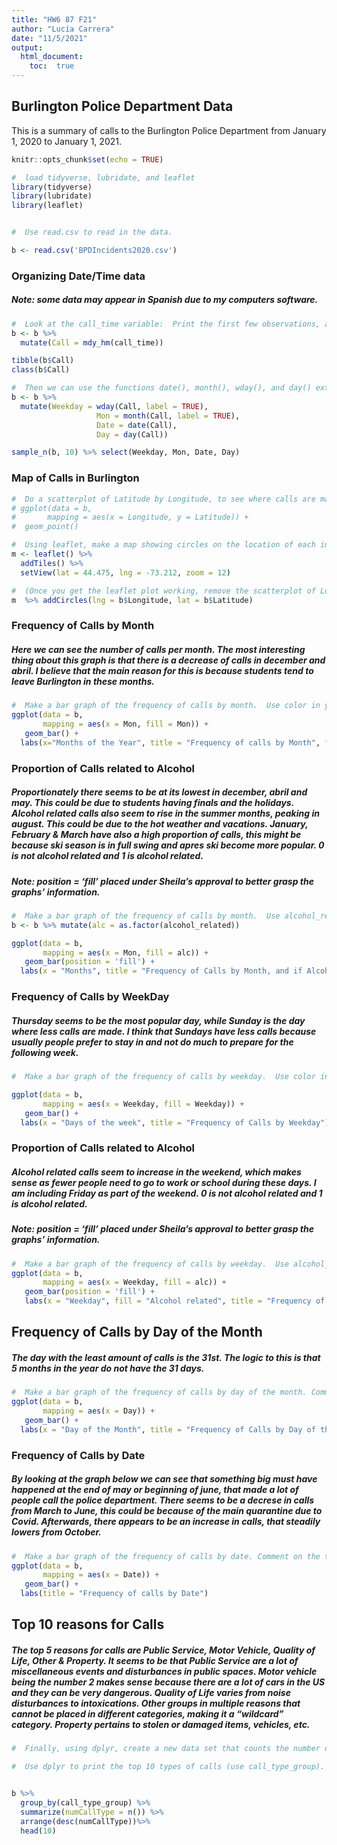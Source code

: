 ```yaml
---
title: "HW6 87 F21"
author: "Lucía Carrera"
date: "11/5/2021"
output: 
  html_document:
    toc:  true
---
```

## Burlington Police Department Data

This is a summary of calls to the Burlington Police Department from January 1, 2020 to January 1, 2021.

```r
knitr::opts_chunk$set(echo = TRUE)

#  load tidyverse, lubridate, and leaflet
library(tidyverse)
library(lubridate)
library(leaflet)


#  Use read.csv to read in the data.  

b <- read.csv('BPDIncidents2020.csv')


```

### Organizing Date/Time data
##### Note: some data may appear in Spanish due to my computers software.

```r
#  Look at the call_time variable:  Print the first few observations, and do class().   It is in a month/day/year hour/minute format, but R does not recognize it as date/time data.  Using lubridate functions, we can 'extract' the date from call_time using the function mdy_hm(). (Other extraction functions are: dmy, myd, ymd, ydm, dym, mdy, ymd_hm)  Run the following code, print the first few observations of the new variable that has been created, and do class() for this new variable. (If R recognizes it as date/time data, the class should be "POSIXct" "POSIXt")
b <- b %>%
  mutate(Call = mdy_hm(call_time)) 

tibble(b$Call)
class(b$Call)

#  Then we can use the functions date(), month(), wday(), and day() extract values from the date. Create a variable for Month, for Weekday, Day, and Date.  Make sure the Month and Weekday have character values (e.g., Jan, Feb...Mon, Tue).  Print about 10 observations of the new variables that have been created -- to get a variety, use sample_n().
b <- b %>%
  mutate(Weekday = wday(Call, label = TRUE),
                   Mon = month(Call, label = TRUE),
                   Date = date(Call),
                   Day = day(Call))

sample_n(b, 10) %>% select(Weekday, Mon, Date, Day)

```

###  Map of Calls in Burlington

```r
#  Do a scatterplot of Latitude by Longitude, to see where calls are made in Burlington. Do you recognize the shape of the data? It looks like Burlington
# ggplot(data = b,
#       mapping = aes(x = Longitude, y = Latitude)) +
#  geom_point()

#  Using leaflet, make a map showing circles on the location of each incident.  Start here:
m <- leaflet() %>%
  addTiles() %>%
  setView(lat = 44.475, lng = -73.212, zoom = 12)

#  (Once you get the leaflet plot working, remove the scatterplot of Longitude by Latitude)
m  %>% addCircles(lng = b$Longitude, lat = b$Latitude)

```


### Frequency of Calls by Month

##### Here we can see the number of calls per month. The most interesting thing about this graph is that there is a decrease of calls in december and abril. I believe that the main reason for this is because students tend to leave Burlington in these months.

```r
#  Make a bar graph of the frequency of calls by month.  Use color in your graph.  Comment on the trend you observe in the white space above.
ggplot(data = b, 
       mapping = aes(x = Mon, fill = Mon)) +
   geom_bar() + 
  labs(x="Months of the Year", title = "Frequency of calls by Month", fill = "Months")

```

### Proportion of Calls related to Alcohol

##### Proportionately there seems to be at its lowest in december, abril and may. This could be due to students having finals and the holidays. Alcohol related calls also seem to rise in the summer months, peaking in august. This could be due to the hot weather and vacations. January, February & March have also a high proportion of calls, this might be because ski season is in full swing and apres ski become more popular.  0 is not alcohol related and 1 is alcohol related.

##### Note: position = 'fill' placed under Sheila's approval to better grasp the graphs' information.

```r
#  Make a bar graph of the frequency of calls by month.  Use alcohol_related as a fill variable.  Note that you may need to treat alcohol_related as a factor to make the graph work.  Comment on the trend you observe in the white space above.
b <- b %>% mutate(alc = as.factor(alcohol_related))

ggplot(data = b, 
       mapping = aes(x = Mon, fill = alc)) +
   geom_bar(position = 'fill') +
  labs(x = "Months", title = "Frequency of Calls by Month, and if Alcohol related")

```

### Frequency of Calls by WeekDay

##### Thursday seems to be the most popular day, while Sunday is the day where less calls are made. I think that Sundays have less calls because usually people prefer to stay in and not do much to prepare for the following week.

```r
#  Make a bar graph of the frequency of calls by weekday.  Use color in your graph.  Comment on the trend you observe in the white space above.

ggplot(data = b, 
       mapping = aes(x = Weekday, fill = Weekday)) +
   geom_bar() +
  labs(x = "Days of the week", title = "Frequency of Calls by Weekday")

```

### Proportion of Calls related to Alcohol 

##### Alcohol related calls seem to increase in the weekend, which makes sense as fewer people need to go to work or school during these days. I am including Friday as part of the weekend. 0 is not alcohol related and 1 is alcohol related.

##### Note: position = 'fill' placed under Sheila's approval to better grasp the graphs' information.

```r
#  Make a bar graph of the frequency of calls by weekday.  Use alcohol_related as a fill variable.  As above,  you may need to treat alcohol_related as a factor to make the graph work.  Comment on the trend you observe in the white space above.
ggplot(data = b, 
       mapping = aes(x = Weekday, fill = alc)) +
   geom_bar(position = 'fill') +
   labs(x = "Weekday", fill = "Alcohol related", title = "Frequency of Calls by Weekday and if Alcohol Related")

```

## Frequency of Calls by Day of the Month

##### The day with the least amount of calls is the 31st. The logic to this is that 5 months in the year do not have the 31 days.

```r
#  Make a bar graph of the frequency of calls by day of the month. Comment on the trend you observe in the white space above.
ggplot(data = b, 
       mapping = aes(x = Day)) +
   geom_bar() +
  labs(x = "Day of the Month", title = "Frequency of Calls by Day of the Month")

```

### Frequency of Calls by Date

##### By looking at the graph below we can see that something big must have happened at the end of may or beginning of june, that made a lot of people call the police department. There seems to be a decrese in calls from March to June, this could be because of the main quarantine due to Covid. Afterwards, there appears to be an increase in calls, that steadily lowers from October.

```r
#  Make a bar graph of the frequency of calls by date. Comment on the trend you observe in the white space above.
ggplot(data = b, 
       mapping = aes(x = Date)) +
   geom_bar() +
  labs(title = "Frequency of calls by Date")

```

## Top 10 reasons for Calls

##### The top 5 reasons for calls are Public Service, Motor Vehicle, Quality of Life, Other & Property. It seems to be that Public Service are a lot of miscellaneous events and disturbances in public spaces. Motor vehicle being the number 2 makes sense because there are a lot of cars in the US and they can be very dangerous. Quality of Life varies from noise disturbances to intoxications. Other groups in multiple reasons that cannot be placed in different categories, making it a "wildcard" category. Property pertains to stolen or damaged items, vehicles, etc.

```r
#  Finally, using dplyr, create a new data set that counts the number of calls of each type.  (hint:  use group_by and use call_type_group).

#  Use dplyr to print the top 10 types of calls (use call_type_group). What are the top 5 types?  Comment on them in the white space above.


b %>%
  group_by(call_type_group) %>%
  summarize(numCallType = n()) %>%
  arrange(desc(numCallType))%>% 
  head(10)

```



